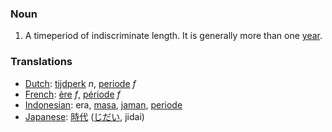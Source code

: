 === Noun ===
# A timeperiod of indiscriminate length.  It is generally more than one [[year]].

=== Translations ===
*[[Dutch]]: [[tijdperk]] ''n'', [[periode]] ''f''
*[[French]]: [[ère]] ''f'', [[période]] ''f''
*[[Indonesian]]: era, [[masa]], [[jaman]], [[periode]]
*[[Japanese]]: [[時代]] ([[じだい]], jidai)